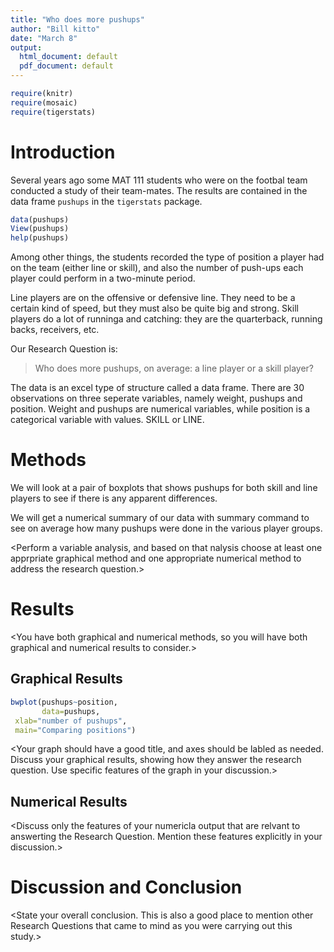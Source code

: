 ---
title: "Who does more pushups"
author: "Bill kitto"
date: "March 8"
output:
  html_document: default
  pdf_document: default
---

```{r include=FALSE}
require(knitr)
require(mosaic)
require(tigerstats)
```

# Introduction

Several years ago some MAT 111 students who were on the footbal team conducted a study of their team-mates.  The results are contained in the data frame `pushups` in the `tigerstats` package.

```{r eval=FALSE}
data(pushups)
View(pushups)
help(pushups)
```

Among other things, the students recorded the type of position a player had on the team (either line or skill), and also the number of push-ups each player could perform in a two-minute period.

Line players are on the offensive or defensive line.  They need to be a certain kind of speed, but they must also be quite big and strong.  Skill players do a lot of runninga and catching:  they are the quarterback, running backs, receivers, etc.

Our Research Question is:

  >Who does more pushups, on average: a line player or a skill player?
  
  The data is an excel type of structure called a data frame. There are 30 observations on three seperate variables, namely weight, pushups and position. Weight and pushups are numerical variables, while position is a categorical variable with values. SKILL or LINE.


# Methods

We will look at a pair of boxplots that shows pushups for both skill and line players to see if there is any apparent differences.

We will get a numerical summary of our data with summary command to see on average how many pushups were done in the various player groups. 

<Perform a variable analysis, and based on that nalysis choose at least one apprpriate graphical method and one appropriate numerical method to address the research question.>

# Results

<You have both graphical and numerical methods, so you will have both graphical and numerical results to consider.>

## Graphical Results
```{r}
bwplot(pushups~position,
       data=pushups,
 xlab="number of pushups",
 main="Comparing positions")
```




<Your graph should have a good title, and axes should be labled as needed.  Discuss your graphical results, showing how they answer the research question.  Use specific features of the graph in your discussion.>

## Numerical Results

<Discuss only the features of your numericla output that are relvant to answerting the Research Question.  Mention these features explicitly in your discussion.>

# Discussion and Conclusion

<State your overall conclusion.  This is also a good place to mention other Research Questions that came to mind as you were carrying out this study.>